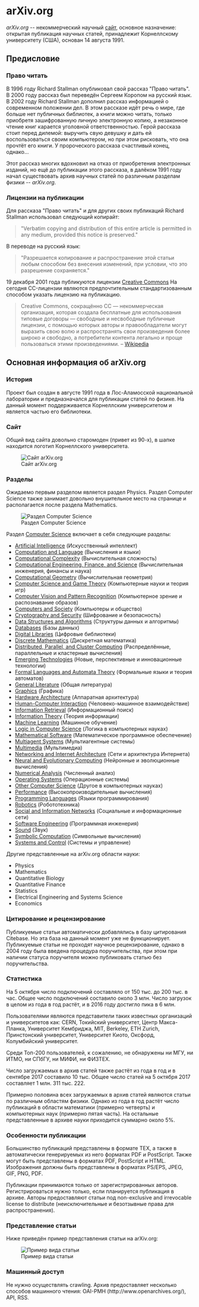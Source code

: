 = arXiv.org =

''arXiv.org'' -- некоммерческий научный [https://arxiv.org сайт], основное
назначение: открытая публикация научных статей, принадлежит Корнеллскому
университету (США), основан 14 августа 1991.

== Предисловие ==

=== Право читать ===

В 1996 году Richard Stallman опубликовал свой рассказ "Право читать". В 2000
году рассказ был переведён Сергеем Коропом на русский язык. В 2002 году Richard
Stallman дополнил рассказ информацией о современном положении дел. В этом
рассказе идёт речь о мире, где больше нет публичных библиотек, а книги можно
читать, только приобретя зашифрованную личную электронную копию, а незаконное
чтение книг карается уголовной ответственностью. Герой рассказа стоит перед
дилемой: выручить свую девушку и дать ей воспользоваться своим компьютером, но
при этом рисковать, что она прочтёт его книги. У пророческого рассказа
счастливый конец, однако...

Этот рассказ многих вдохновил на отказ от приобретения электронных изданий,
но ещё до публикации этого рассказа, в далёком 1991 году начал существовать
архив научных статей по различным разделам физики -- ''arXiv.org''.

=== Лицензии на публикации ===

Для рассказа "Право читать" и для других своих публикаций Richard Stallman
использовал следующий копирайт:

<blockquote>
"Verbatim copying and distribution of this entire article is permitted in any
medium, provided this notice is preserved."
</blockquote>

В переводе на русский язык:

<blockquote>
"Разрешается копирование и распространение этой статьи любым способом без
внесения изменений, при условии, что это разрешение сохраняется."
</blockquote>

19 декабря 2001 года публикуются лицензии
[http://creativecommons.org/ Creative Commons] На сегодня CC-лицензии являются
предпочтительным стандартизованным способом указать лицензию на публикацию.

<blockquote>
Creative Commons, сокращённо CC — некоммерческая организация, которая
создала бесплатные для использования типовые договоры — свободные и
несвободные публичные лицензии, с помощью которых авторы и правообладатели
могут выразить свою волю и распространять свои произведения более широко и
свободно, а потребители контента легально и проще пользоваться этими
произведениями. – [https://ru.wikipedia.org/wiki/Creative_Commons Wikipedia]
</blockquote>

== Основная информация об arXiv.org ==

=== История ===

Проект был создан в августе 1991 года в Лос-Аламосской национальной лаборатории
и предназначался для публикации статей по физике. На данный момент
поддерживается Корнеллским университетом и является частью его библиотеки.

=== Сайт ===

Общий вид сайта довольно старомоден (привет из 90-х), в шапке находится
логотип Корнеллского университета.

[[Image:images/site.png | Сайт arXiv.org]]

=== Разделы ===

Ожидаемо первым разделом является раздел Physics. Раздел Computer Science также
занимает довольно внушительное место на странице и располагается после раздела
Mathematics.

[[Image:images/computer_science.png | Раздел Computer Science]]

Раздел [http://arxiv.org/corr Computer Science] включает в себя следующие разделы:

* [https://arxiv.org/list/cs.AI/recent Artificial Intelligence] (Искусственный интеллект)
* [https://arxiv.org/list/cs.CL/recent Computation and Language] (Вычисления и языки)
* [https://arxiv.org/list/cs.CC/recent Computational Complexity] (Вычислительная сложность)
* [https://arxiv.org/list/cs.CE/recent Computational Engineering, Finance, and Science] (Вычислительная инженерия, финансы и наука)
* [https://arxiv.org/list/cs.CG/recent Computational Geometry] (Вычислительная геометрия)
* [https://arxiv.org/list/cs.GT/recent Computer Science and Game Theory] (Компьютерные науки и теория игр)
* [https://arxiv.org/list/cs.CV/recent Computer Vision and Pattern Recognition] (Компьютерное зрение и распознавание образов)
* [https://arxiv.org/list/cs.CY/recent Computers and Society] (Компьютеры и общество)
* [https://arxiv.org/list/cs.CR/recent Cryptography and Security] (Шифрование и безопасность)
* [https://arxiv.org/list/cs.DS/recent Data Structures and Algorithms] (Структуры данных и алгоритмы)
* [https://arxiv.org/list/cs.DB/recent Databases] (Базы данных)
* [https://arxiv.org/list/cs.DL/recent Digital Libraries] (Цифровые библиотеки)
* [https://arxiv.org/list/cs.DM/recent Discrete Mathematics] (Дискретная математика)
* [https://arxiv.org/list/cs.DC/recent Distributed, Parallel, and Cluster Computing] (Распределённые, параллельные и кластерные вычисления)
* [https://arxiv.org/list/cs.ET/recent Emerging Technologies] (Новые, перспективные и инновационные технологии)
* [https://arxiv.org/list/cs.FL/recent Formal Languages and Automata Theory] (Формальные языки и теория автоматов)
* [https://arxiv.org/list/cs.GL/recent General Literature] (Общая литература)
* [https://arxiv.org/list/cs.GR/recent Graphics] (Графика)
* [https://arxiv.org/list/cs.AR/recent Hardware Architecture] (Аппаратная архитектура)
* [https://arxiv.org/list/cs.HC/recent Human-Computer Interaction] (Человеко-машинное взаимодействие)
* [https://arxiv.org/list/cs.IR/recent Information Retrieval] (Информационный поиск)
* [https://arxiv.org/list/cs.IT/recent Information Theory] (Теория информации)
* [https://arxiv.org/list/cs.LG/recent Machine Learning] (Машинное обучение)
* [https://arxiv.org/list/cs.LO/recent Logic in Computer Science] (Логика в компьютерных науках)
* [https://arxiv.org/list/cs.MS/recent Mathematical Software] (Математическое программное обеспечение)
* [https://arxiv.org/list/cs.MA/recent Multiagent Systems] (Мультиагентные системы)
* [https://arxiv.org/list/cs.MM/recent Multimedia] (Мультимедиа)
* [https://arxiv.org/list/cs.NI/recent Networking and Internet Architecture] (Сети и архитектура Интернета)
* [https://arxiv.org/list/cs.NE/recent Neural and Evolutionary Computing] (Нейронные и эволюционные вычисления)
* [https://arxiv.org/list/cs.NA/recent Numerical Analysis] (Численный анализ)
* [https://arxiv.org/list/cs.OS/recent Operating Systems] (Операционные системы)
* [https://arxiv.org/list/cs.OH/recent Other Computer Science] (Другое в компьютерных науках)
* [https://arxiv.org/list/cs.PF/recent Performance] (Высокопроизводительные вычисления)
* [https://arxiv.org/list/cs.PL/recent Programming Languages] (Языки программирования)
* [https://arxiv.org/list/cs.RO/recent Robotics] (Робототехника)
* [https://arxiv.org/list/cs.SI/recent Social and Information Networks] (Социальные и информационные сети)
* [https://arxiv.org/list/cs.SE/recent Software Engineering] (Программная инженерия)
* [https://arxiv.org/list/cs.SD/recent Sound] (Звук)
* [https://arxiv.org/list/cs.SC/recent Symbolic Computation] (Символьные вычисления)
* [https://arxiv.org/list/cs.SY/recent Systems and Control] (Системы и управление)

Другие представленные на arXiv.org области науки:

* Physics
* Mathematics
* Quantitative Biology
* Quantitative Finance
* Statistics
* Electrical Engineering and Systems Science
* Economics

=== Цитирование и рецензирование ===

Публикуемые статьи автоматически добавлялись в базу цитирования Citebase. Но эта
база на данный момент уже не функционирует. Публикуемые статьи не проходят
научное рецензирование, однако в 2004 году была введена процедура
поручительства, при этом при наличии статуса поручителя можно публиковать статью
без поручительства.

=== Статистика ===

На 5 октября число подключений составляло от 150 тыс. до 200 тыс. в час.
Общее число подключений составило около 3 млн. Число загрузок в целом из года в
год растёт, и в 2016 году достигло пика в 6 млн.

Пользователями являются представители таких известных организаций и
университетов как: CERN, Токийский университет, Центр Макса-Планка,
Университет Кембриджа, MIT, Berkeley, ETH Zurich, Принстонский университет,
Университет Киото, Оксфорд, Колумбийский университет.

Среди Топ-200 пользователей, к сожалению, не обнаружены ни МГУ, ни ИТМО,
ни СПбГУ, ни МИФИ, ни ФИЗТЕХ.

Число загружаемых в архив статей также растёт из года в год и в сентябре 2017
составило 10 тыс. Общее число статей на 5 октября 2017 составляет
1 млн. 311 тыс. 222.

Примерно половина всех загружаемых в архив статей являются статьи по различным
областям физики. Однако из года в год растёт число публикаций в области
математики (примерно четверть) и компьютерных наук (примерно пятая часть). На
остальные представленные в архиве науки приходится суммарно около 5%.

=== Особенности публикации ===

Большинство публикаций представлены в формате TEX, а также в автоматически
генерируемых из него форматах PDF и PostScript. Также могут быть представлены в
форматах PDF, PostScript и HTML. Изображения должны быть представлены в форматах
PS/EPS, JPEG, GIF, PNG, PDF.

Публикации принимаются только от зарегистрированных авторов. Регистрироваться
нужно только, если планируется публикация в архиве. Авторы предоставляют статьи
под non-exclusive and irrevocable license to distribute (неисключительные и
безотзывные права для распространения).

=== Представление статьи ===

Ниже приведён пример представления статьи на arXiv.org:

[[Image:images/article_page.png | Пример вида статьи]]

=== Машинный доступ ===

Не нужно осуществлять crawling. Архив предоставляет несколько способов машинного
чтения: OAI-PMH (http://www.openarchives.org/), API, RSS.
